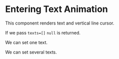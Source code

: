 
<Meta title="Entering Text animation" component={EnteringTextAnimation} />

# Entering Text Animation

This component renders text and vertical line cursor.

If we pass `texts=[]` `null` is returned.

<Canvas>
  <Story name="Empty Texts">
    <EnteringTextAnimation texts={[]} />
  </Story>
</Canvas>

We can set one text.

<Canvas>
  <Story name="One Text">
    <EnteringTextAnimation texts={['Codify is best']} />
  </Story>
</Canvas>

We can set several texts.

<Canvas>
  <Story name="Several Texts">
    <EnteringTextAnimation
      texts={['Codify is best', 'Codify is fun', 'Codify is adventure']}
    />
  </Story>
</Canvas>
